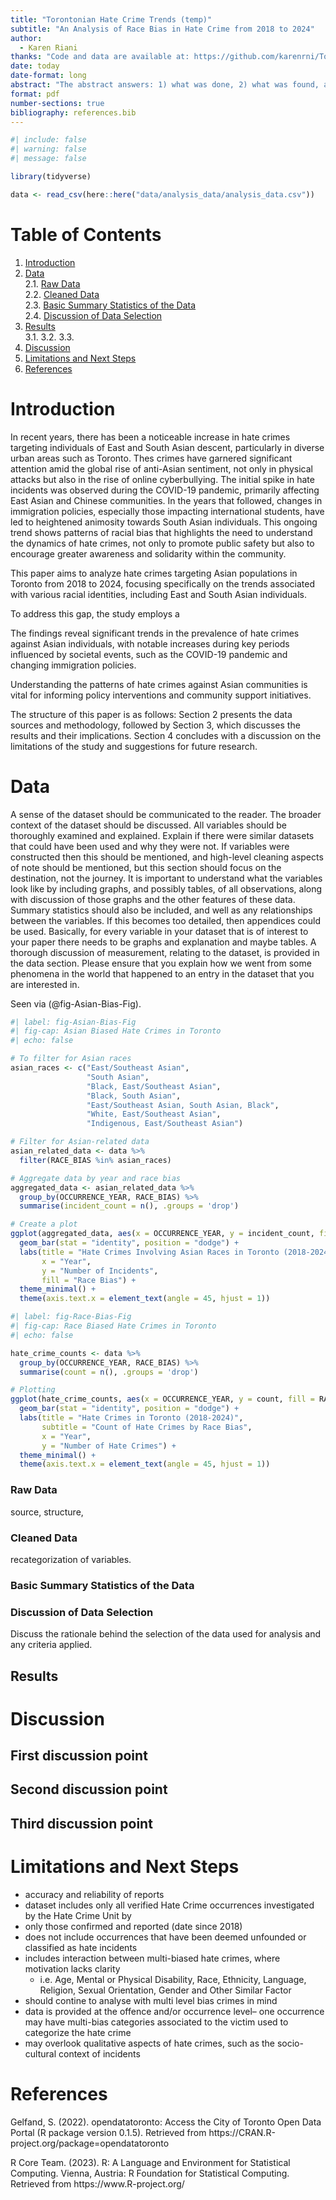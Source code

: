 ```yaml
---
title: "Torontonian Hate Crime Trends (temp)"
subtitle: "An Analysis of Race Bias in Hate Crime from 2018 to 2024"
author: 
  - Karen Riani
thanks: "Code and data are available at: https://github.com/karenrni/Torontonian-Hate-Crime-Trends"
date: today
date-format: long
abstract: "The abstract answers: 1) what was done, 2) what was found, and 3) why this matters (all at a high level). Likely four sentences. Abstract must make clear what we learn about the world because of this paper."
format: pdf
number-sections: true
bibliography: references.bib
---
```


```r
#| include: false
#| warning: false
#| message: false

library(tidyverse)

data <- read_csv(here::here("data/analysis_data/analysis_data.csv"))

```


# Table of Contents
1. [Introduction](#introduction)  
2. [Data](#data)  
   2.1. [Raw Data](#raw-data)  
   2.2. [Cleaned Data](#cleaned-data)  
   2.3. [Basic Summary Statistics of the Data](#basic-summary-statistics-of-the-data)  
   2.4. [Discussion of Data Selection](#discussion-of-data-selection)  
3. [Results](#results)  
   3.1. 
   3.2.
   3.3. 
4. [Discussion](#discussion)  
5. [Limitations and Next Steps](#limitations-and-next-steps)  
6. [References](#references)  

# Introduction

In recent years, there has been a noticeable increase in hate crimes targeting individuals of East and South Asian descent, particularly in diverse urban areas such as Toronto. Thes crimes have garnered significant attention amid the global rise of anti-Asian sentiment, not only in physical attacks but also in the rise of online cyberbullying. The initial spike in hate incidents was observed during the COVID-19 pandemic, primarily affecting East Asian and Chinese communities. In the years that followed, changes in immigration policies, especially those impacting international students, have led to heightened animosity towards South Asian individuals. This ongoing trend shows patterns of racial bias that highlights the need to understand the dynamics of hate crimes, not only to promote public safety but also to encourage greater awareness and solidarity within the community.

This paper aims to analyze hate crimes targeting Asian populations in Toronto from 2018 to 2024, focusing specifically on the trends associated with various racial identities, including East and South Asian individuals. 

To address this gap, the study employs a 

The findings reveal significant trends in the prevalence of hate crimes against Asian individuals, with notable increases during key periods influenced by societal events, such as the COVID-19 pandemic and changing immigration policies. 

Understanding the patterns of hate crimes against Asian communities is vital for informing policy interventions and community support initiatives. 

The structure of this paper is as follows: Section 2 presents the data sources and methodology, followed by Section 3, which discusses the results and their implications. Section 4 concludes with a discussion on the limitations of the study and suggestions for future research.



# Data {#sec-mydatasection}

A sense of the dataset should be communicated to the reader. The broader context of the dataset should be discussed. All variables should be thoroughly examined and explained. Explain if there were similar datasets that could have been used and why they were not. If variables were constructed then this should be mentioned, and high-level cleaning aspects of note should be mentioned, but this section should focus on the destination, not the journey. It is important to understand what the variables look like by including graphs, and possibly tables, of all observations, along with discussion of those graphs and the other features of these data. Summary statistics should also be included, and well as any relationships between the variables. If this becomes too detailed, then appendices could be used. Basically, for every variable in your dataset that is of interest to your paper there needs to be graphs and explanation and maybe tables.
A thorough discussion of measurement, relating to the dataset, is provided in the data section. Please ensure that you explain how we went from some phenomena in the world that happened to an entry in the dataset that you are interested in.


Seen via (@fig-Asian-Bias-Fig).


```r
#| label: fig-Asian-Bias-Fig
#| fig-cap: Asian Biased Hate Crimes in Toronto
#| echo: false

# To filter for Asian races
asian_races <- c("East/Southeast Asian", 
                 "South Asian", 
                 "Black, East/Southeast Asian", 
                 "Black, South Asian", 
                 "East/Southeast Asian, South Asian, Black", 
                 "White, East/Southeast Asian",
                 "Indigenous, East/Southeast Asian")

# Filter for Asian-related data
asian_related_data <- data %>%
  filter(RACE_BIAS %in% asian_races)

# Aggregate data by year and race bias
aggregated_data <- asian_related_data %>%
  group_by(OCCURRENCE_YEAR, RACE_BIAS) %>%
  summarise(incident_count = n(), .groups = 'drop')

# Create a plot
ggplot(aggregated_data, aes(x = OCCURRENCE_YEAR, y = incident_count, fill = RACE_BIAS)) +
  geom_bar(stat = "identity", position = "dodge") +
  labs(title = "Hate Crimes Involving Asian Races in Toronto (2018-2024)",
       x = "Year",
       y = "Number of Incidents",
       fill = "Race Bias") +
  theme_minimal() +
  theme(axis.text.x = element_text(angle = 45, hjust = 1))


```

```r
#| label: fig-Race-Bias-Fig
#| fig-cap: Race Biased Hate Crimes in Toronto
#| echo: false

hate_crime_counts <- data %>%
  group_by(OCCURRENCE_YEAR, RACE_BIAS) %>%
  summarise(count = n(), .groups = 'drop')

# Plotting
ggplot(hate_crime_counts, aes(x = OCCURRENCE_YEAR, y = count, fill = RACE_BIAS)) +
  geom_bar(stat = "identity", position = "dodge") +
  labs(title = "Hate Crimes in Toronto (2018-2024)",
       subtitle = "Count of Hate Crimes by Race Bias",
       x = "Year",
       y = "Number of Hate Crimes") +
  theme_minimal() +
  theme(axis.text.x = element_text(angle = 45, hjust = 1))
```

### Raw Data
source, structure,

### Cleaned Data
recategorization of variables.

### Basic Summary Statistics of the Data


### Discussion of Data Selection
Discuss the rationale behind the selection of the data used for analysis and any criteria applied.

## Results


# Discussion

## First discussion point {#sec-first-point}

## Second discussion point

## Third discussion point

# Limitations and Next Steps

- accuracy and reliability of reports
- dataset includes only all verified Hate Crime occurrences investigated by the Hate Crime Unit by 
- only those confirmed and reported (date since 2018) 
- does not include occurrences that have been deemed unfounded or classified as hate incidents
- includes interaction between multi-biased hate crimes, where motivation lacks clarity 
  - i.e. Age, Mental or Physical Disability, Race, Ethnicity, Language, Religion, Sexual Orientation, Gender and Other Similar Factor
- should contine to analyse with multi level bias crimes in mind
- data is provided at the offence and/or occurrence level-- one occurrence may have multi-bias categories associated to the victim used to categorize the hate crime
- may overlook qualitative aspects of hate crimes, such as the socio-cultural context of incidents

\newpage


# References

Gelfand, S. (2022). opendatatoronto: Access the City of Toronto Open Data Portal (R package version 0.1.5). Retrieved from https://CRAN.R-project.org/package=opendatatoronto

R Core Team. (2023). R: A Language and Environment for Statistical Computing. Vienna, Austria: R Foundation for Statistical Computing. Retrieved from https://www.R-project.org/



